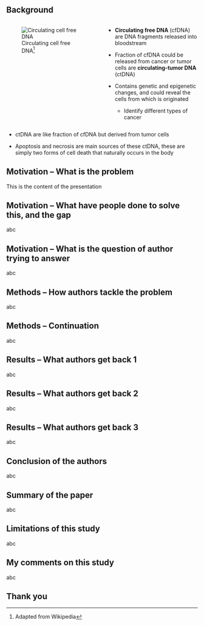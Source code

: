 ## Background

:::: {.columns}

::: {.column width="50%"}

![Circulating cell free DNA^[Adapted from Wikipedia]](assets/fig/CtDNA_in_circulation.png)

:::

::: {.column width="50%"}


- **Circulating free DNA** (cfDNA) are DNA fragments released into bloodstream 

- Fraction of cfDNA could be released from cancer or tumor cells are **circulating-tumor DNA** (ctDNA)

- Contains genetic and epigenetic changes, and could reveal the cells from which is originated
  - Identify different types of cancer


:::

::::

::: {.notes}

- ctDNA are like fraction of cfDNA but derived from tumor cells

- Apoptosis and necrosis are main sources of these ctDNA, these are simply two forms of cell death that naturally occurs in the body

:::


## Motivation -- What is the problem

This is the content of the presentation


## Motivation -- What have people done to solve this, and the gap

abc

## Motivation -- What is the question of author trying to answer


abc

## Methods -- How authors tackle the problem

abc


## Methods -- Continuation

abc

## Results -- What authors get back 1

abc


## Results -- What authors get back 2

abc


## Results -- What authors get back 3

abc

## Conclusion of the authors

abc

## Summary of the paper

abc

## Limitations of this study

abc

## My comments on this study

abc


## Thank you



